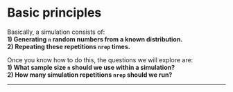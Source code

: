 # Basic principles

Basically, a simulation consists of:  
**1) Generating `n` random numbers from a known distribution.**    
**2) Repeating these repetitions `nrep` times.**  

Once you know how to do this, the questions we will explore are:   
**1) What sample size `n` should we use within a simulation?**  
**2) How many simulation repetitions `nrep` should we run?**  

 ***


